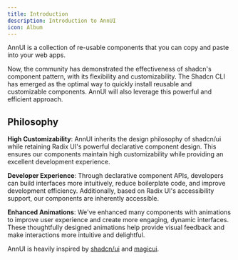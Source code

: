 ```yaml
---
title: Introduction
description: Introduction to AnnUI
icon: Album
---
```


AnnUI is a collection of re-usable components that you can copy and paste into your web apps.

Now, the community has demonstrated the effectiveness of shadcn's component pattern, with its flexibility and customizability.
The Shadcn CLI has emerged as the optimal way to quickly install reusable and customizable components.
AnnUI will also leverage this powerful and efficient approach.

## Philosophy

**High Customizability**: AnnUI inherits the design philosophy of shadcn/ui while retaining Radix UI's powerful declarative component design. This ensures our components maintain high customizability while providing an excellent development experience.

**Developer Experience**: Through declarative component APIs, developers can build interfaces more intuitively, reduce boilerplate code, and improve development efficiency. Additionally, based on Radix UI's accessibility support, our components are inherently accessible.

**Enhanced Animations**: We've enhanced many components with animations to improve user experience and create more engaging, dynamic interfaces. These thoughtfully designed animations help provide visual feedback and make interactions more intuitive and delightful.

AnnUI is heavily inspired by [shadcn/ui](https://ui.shadcn.com) and [magicui](https://magicui.design).

